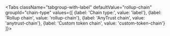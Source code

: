 



















<div className='dynamic-content-tabs'>

<Tabs className="tabgroup-with-label" defaultValue="rollup-chain" groupId="chain-type" values={[
    {label: 'Chain type:', value: 'label'},
    {label: 'Rollup chain', value: 'rollup-chain'},
    {label: 'AnyTrust chain', value: 'anytrust-chain'},
    {label: 'Custom token chain', value: 'custom-token-chain'}
  ]}>
  <TabItem className="unclickable-element" value="label"></TabItem>
  <TabItem value="rollup-chain" label="Rollup chain">
    <InfoRollupChainPartial />
    <PrepareConfigParameterForRollupPartial />
    <SendOrbitChainDeploymentTransactionPartial />
    <GetDeployedChainInfoPartial />
    <ConfigRollupNodePartial />
    <DeployTokenBrigePartial />
  </TabItem>
  <TabItem value="anytrust-chain" label="AnyTrust chain">
    <InfoAnytrustChainPartial />
    <PrepareConfigParameterForAnyTrustPartial />
    <SendOrbitChainDeploymentTransactionPartial />
    <GetDeployedChainInfoPartial />
    <SetDacKeysetPartial />
    <ConfigAnytrustNodePartial />
    <DeployTokenBrigePartial />
  </TabItem>
  <TabItem value="custom-token-chain" label="Custom token chain">
    <InfoCustomTokenChainPartial />
    <PrepareConfigParameterForAnyTrustPartial />
    <ApproveErc20TokenPartial />
    <SendOrbitChainDeploymentTransactionPartial />
    <GetDeployedChainInfoPartial />
    <SetDacKeysetPartial />
    <ConfigAnytrustNodePartial />
    <DeployCustomTokenBrigePartial />
  </TabItem>
</Tabs>
</div>
